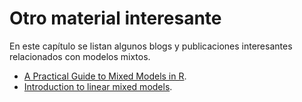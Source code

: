 # Otro material interesante {#blobs}

En este capítulo se listan algunos blogs y publicaciones interesantes relacionados con modelos mixtos.

- [A Practical Guide to Mixed Models in R](https://www.juliapilowsky.com/2018/10/19/a-practical-guide-to-mixed-models-in-r/).
- [Introduction to linear mixed models](https://ourcodingclub.github.io/tutorials/mixed-models/).
